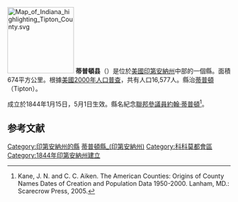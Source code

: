 {{noteTA
|G1=USState
}}
[[File:Map_of_Indiana_highlighting_Tipton_County.svg|150px]]
'''蒂普頓县'''（{{lang-en|Tipton County}}）是位於[[美國|美國]][[印第安納州|印第安納州]]中部的一個縣。面積674平方公里。根據[[美國2000年人口普查|美國2000年人口普查]]，共有人口16,577人。縣治[[蒂普頓_(印地安納州)|蒂普頓]]（Tipton）。

成立於1844年1月15日，5月1日生效。縣名紀念[[美國參議院|聯邦參議員]][[約翰·蒂普頓|約翰·蒂普頓]]<ref>Kane, J. N. and C. C. Aiken. The American Counties: Origins of County Names Dates of Creation and Population Data 1950-2000. Lanham, MD.: Scarecrow Press, 2005.</ref>。

==参考文献==
{{Reflist}}

{{印第安納州}}
{{蒂普頓縣 (印地安納州)}}
{{Authority control}}

{{DEFAULTSORT:Tipton County}}
[[Category:印第安納州的縣|Category:印第安納州的縣]]
[[Category:蒂普頓縣_(印第安納州)|]]
[[Category:科科莫都會區|Category:科科莫都會區]]
[[Category:1844年印第安納州建立|Category:1844年印第安納州建立]]

{{Indiana-geo-stub}}
